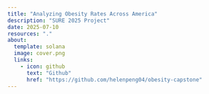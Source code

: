 ```yaml
---
title: "Analyzing Obesity Rates Across America"
description: "SURE 2025 Project"
date: 2025-07-10
resources: "."
about: 
  template: solana
  image: cover.png
  links:
    - icon: github
      text: "Github"
      href: "https://github.com/helenpeng04/obesity-capstone"
---
```


